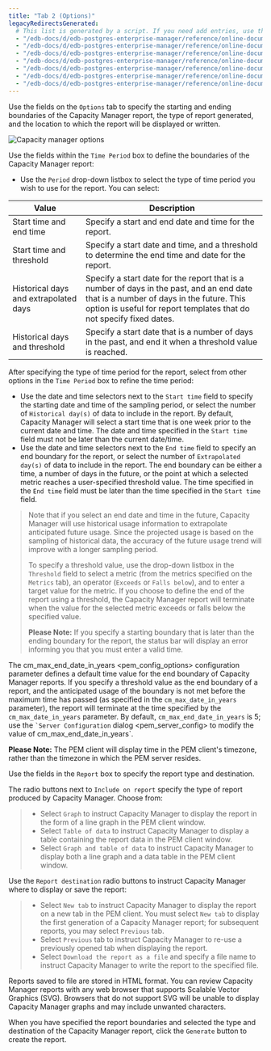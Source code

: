 ```yaml
---
title: "Tab 2 (Options)"
legacyRedirectsGenerated:
  # This list is generated by a script. If you need add entries, use the `legacyRedirects` key.
  - "/edb-docs/d/edb-postgres-enterprise-manager/reference/online-documentation/7.12/capacity_manager_options.html"
  - "/edb-docs/d/edb-postgres-enterprise-manager/reference/online-documentation/7.14/capacity_manager_options.html"
  - "/edb-docs/d/edb-postgres-enterprise-manager/reference/online-documentation/7.15/capacity_manager_options.html"
  - "/edb-docs/d/edb-postgres-enterprise-manager/reference/online-documentation/7.16/capacity_manager_options.html"
  - "/edb-docs/d/edb-postgres-enterprise-manager/reference/online-documentation/7.6/capacity_manager_options.html"
  - "/edb-docs/d/edb-postgres-enterprise-manager/reference/online-documentation/7.7/capacity_manager_options.html"
  - "/edb-docs/d/edb-postgres-enterprise-manager/reference/online-documentation/7.8/capacity_manager_options.html"
---
```


<div id="capacity_manager_options" class="registered_link"></div>

Use the fields on the `Options` tab to specify the starting and ending boundaries of the Capacity Manager report, the type of report generated, and the location to which the report will be displayed or written.

![Capacity manager options](../../images/capacity_manager_options.png)

Use the fields within the `Time Period` box to define the boundaries of the Capacity Manager report:

-   Use the `Period` drop-down listbox to select the type of time period you wish to use for the report. You can select:

| Value                                 | Description                                                                                                                                                                                                   |
| ------------------------------------- | ------------------------------------------------------------------------------------------------------------------------------------------------------------------------------------------------------------- |
| Start time and end time               | Specify a start and end date and time for the report.                                                                                                                                                         |
| Start time and threshold              | Specify a start date and time, and a threshold to determine the end time and date for the report.                                                                                                             |
| Historical days and extrapolated days | Specify a start date for the report that is a number of days in the past, and an end date that is a number of days in the future. This option is useful for report templates that do not specify fixed dates. |
| Historical days and threshold         | Specify a start date that is a number of days in the past, and end it when a threshold value is reached.                                                                                                      |

After specifying the type of time period for the report, select from other options in the `Time Period` box to refine the time period:

-   Use the date and time selectors next to the `Start time` field to specify the starting date and time of the sampling period, or select the number of `Historical day(s)` of data to include in the report. By default, Capacity Manager will select a start time that is one week prior to the current date and time. The date and time specified in the `Start time` field must not be later than the current date/time.
-   Use the date and time selectors next to the `End time` field to specify an end boundary for the report, or select the number of `Extrapolated day(s)` of data to include in the report. The end boundary can be either a time, a number of days in the future, or the point at which a selected metric reaches a user-specified threshold value. The time specified in the `End time` field must be later than the time specified in the `Start time` field.

> Note that if you select an end date and time in the future, Capacity Manager will use historical usage information to extrapolate anticipated future usage. Since the projected usage is based on the sampling of historical data, the accuracy of the future usage trend will improve with a longer sampling period.
>
> To specify a threshold value, use the drop-down listbox in the `Threshold` field to select a metric (from the metrics specified on the `Metrics` tab), an operator (`Exceeds` or `Falls below`), and to enter a target value for the metric. If you choose to define the end of the report using a threshold, the Capacity Manager report will terminate when the value for the selected metric exceeds or falls below the specified value.
>
> **Please Note:** If you specify a starting boundary that is later than the ending boundary for the report, the status bar will display an error informing you that you must enter a valid time.

The <span class="title-ref">cm_max_end_date_in_years &lt;pem_config_options></span> configuration parameter defines a default time value for the end boundary of Capacity Manager reports. If you specify a threshold value as the end boundary of a report, and the anticipated usage of the boundary is not met before the maximum time has passed (as specified in the `cm_max_date_in_years` parameter), the report will terminate at the time specified by the `cm_max_date_in_years` parameter. By default, `cm_max_end_date_in_years` is 5; use the `` `Server Configuration `` dialog &lt;pem_server_config><span class="title-ref"> to modify the value of </span><span class="title-ref">cm_max_end_date_in_years</span>\`.

**Please Note:** The PEM client will display time in the PEM client's timezone, rather than the timezone in which the PEM server resides.

Use the fields in the `Report` box to specify the report type and destination.

The radio buttons next to `Include on report` specify the type of report produced by Capacity Manager. Choose from:

> -   Select `Graph` to instruct Capacity Manager to display the report in the form of a line graph in the PEM client window.
> -   Select `Table of data` to instruct Capacity Manager to display a table containing the report data in the PEM client window.
> -   Select `Graph and table of data` to instruct Capacity Manager to display both a line graph and a data table in the PEM client window.

Use the `Report destination` radio buttons to instruct Capacity Manager where to display or save the report:

> -   Select `New tab` to instruct Capacity Manager to display the report on a new tab in the PEM client. You must select `New tab` to display the first generation of a Capacity Manager report; for subsequent reports, you may select `Previous` tab.
> -   Select `Previous` tab to instruct Capacity Manager to re-use a previously opened tab when displaying the report.
> -   Select `Download the report as a file` and specify a file name to instruct Capacity Manager to write the report to the specified file.

Reports saved to file are stored in HTML format. You can review Capacity Manager reports with any web browser that supports Scalable Vector Graphics (SVG). Browsers that do not support SVG will be unable to display Capacity Manager graphs and may include unwanted characters.

When you have specified the report boundaries and selected the type and destination of the Capacity Manager report, click the `Generate` button to create the report.

